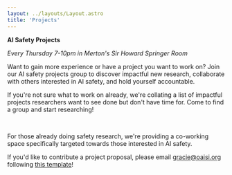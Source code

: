 ---
layout: ../layouts/Layout.astro
title: 'Projects'
---

**AI Safety Projects**

*Every Thursday 7-10pm in Merton's Sir Howard Springer Room*

Want to gain more experience or have a project you want to work on? Join our AI safety projects group to discover impactful new research, collaborate with others interested in AI safety, and hold yourself accountable.

If you're not sure what to work on already, we're collating a list of impactful projects researchers want to see done but don't have time for. Come to find a group and start researching!

<br>

For those already doing safety research, we're providing a co-working space specifically targeted towards those interested in AI safety.

If you'd like to contribute a project proposal, please email [gracie@oaisi.org](mailto:gracie@oaisi.org) following [this template](https://docs.google.com/document/d/1ydfcS6ihwF2dY5YBYyKrFRDd3O5TwkuwD_6dF25zadM/edit?usp=sharing)!